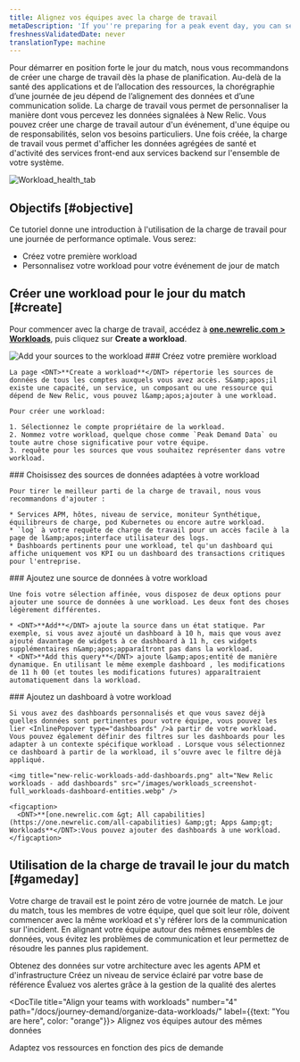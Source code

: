 ```yaml
---
title: Alignez vos équipes avec la charge de travail
metaDescription: 'If you''re preparing for a peak event day, you can set up workloads that put the most relevant data in front of the teams that need it.'
freshnessValidatedDate: never
translationType: machine
---
```


Pour démarrer en position forte le jour du match, nous vous recommandons de créer une charge de travail dès la phase de planification. Au-delà de la santé des applications et de l’allocation des ressources, la chorégraphie d’une journée de jeu dépend de l’alignement des données et d’une communication solide. La charge de travail vous permet de personnaliser la manière dont vous percevez les données signalées à New Relic. Vous pouvez créer une charge de travail autour d'un événement, d'une équipe ou de responsabilités, selon vos besoins particuliers. Une fois créée, la charge de travail vous permet d'afficher les données agrégées de santé et d'activité des services front-end aux services backend sur l'ensemble de votre système.

<img title="Workload_health_tab" alt="Workload_health_tab" src="/images/workloads_screenshot-full_workload-health-tab.webp" />

## Objectifs [#objective]

Ce tutoriel donne une introduction à l'utilisation de la charge de travail pour une journée de performance optimale. Vous serez:

* Créez votre première workload
* Personnalisez votre workload pour votre événement de jour de match

## Créer une workload pour le jour du match [#create]

Pour commencer avec la charge de travail, accédez à <DNT>**[one.newrelic.com &gt; Workloads](https://one.newrelic.com/workloads)**</DNT>, puis cliquez sur <DNT>**Create a workload**</DNT>.

<img title="Add sources to workload" alt="Add your sources to the workload" src="/images/apm_screenshot-crop_add-sources-to-workload.webp" />

<Steps>
  <Step>
    ### Créez votre première workload

    La page <DNT>**Create a workload**</DNT> répertorie les sources de données de tous les comptes auxquels vous avez accès. S&amp;apos;il existe une capacité, un service, un composant ou une ressource qui dépend de New Relic, vous pouvez l&amp;apos;ajouter à une workload.

    Pour créer une workload:

    1. Sélectionnez le compte propriétaire de la workload.
    2. Nommez votre workload, quelque chose comme `Peak Demand Data` ou toute autre chose significative pour votre équipe.
    3. requête pour les sources que vous souhaitez représenter dans votre workload.
  </Step>

  <Step>
    ### Choisissez des sources de données adaptées à votre workload

    Pour tirer le meilleur parti de la charge de travail, nous vous recommandons d'ajouter :

    * Services APM, hôtes, niveau de service, moniteur Synthétique, équilibreurs de charge, pod Kubernetes ou encore autre workload.
    * `log` à votre requête de charge de travail pour un accès facile à la page de l&amp;apos;interface utilisateur des logs.
    * Dashboards pertinents pour une workload, tel qu'un dashboard qui affiche uniquement vos KPI ou un dashboard des transactions critiques pour l'entreprise.
  </Step>

  <Step>
    ### Ajoutez une source de données à votre workload

    Une fois votre sélection affinée, vous disposez de deux options pour ajouter une source de données à une workload. Les deux font des choses légèrement différentes.

    * <DNT>**Add**</DNT> ajoute la source dans un état statique. Par exemple, si vous avez ajouté un dashboard à 10 h, mais que vous avez ajouté davantage de widgets à ce dashboard à 11 h, ces widgets supplémentaires n&amp;apos;apparaîtront pas dans la workload.
    * <DNT>**Add this query**</DNT> ajoute l&amp;apos;entité de manière dynamique. En utilisant le même exemple dashboard , les modifications de 11 h 00 (et toutes les modifications futures) apparaîtraient automatiquement dans la workload.
  </Step>

  <Step>
    ### Ajoutez un dashboard à votre workload

    Si vous avez des dashboards personnalisés et que vous savez déjà quelles données sont pertinentes pour votre équipe, vous pouvez les lier <InlinePopover type="dashboards" />à partir de votre workload. Vous pouvez également définir des filtres sur les dashboards pour les adapter à un contexte spécifique workload . Lorsque vous sélectionnez ce dashboard à partir de la workload, il s’ouvre avec le filtre déjà appliqué.

    <img title="new-relic-workloads-add-dashboards.png" alt="New Relic workloads - add dashboards" src="/images/workloads_screenshot-full_workloads-dashboard-entities.webp" />

    <figcaption>
      <DNT>**[one.newrelic.com &gt; All capabilities](https://one.newrelic.com/all-capabilities) &amp;gt; Apps &amp;gt; Workloads**</DNT>:Vous pouvez ajouter des dashboards à une workload.
    </figcaption>
  </Step>
</Steps>

## Utilisation de la charge de travail le jour du match [#gameday]

Votre charge de travail est le point zéro de votre journée de match. Le jour du match, tous les membres de votre équipe, quel que soit leur rôle, doivent commencer avec la même workload et s'y référer lors de la communication sur l'incident. En alignant votre équipe autour des mêmes ensembles de données, vous évitez les problèmes de communication et leur permettez de résoudre les pannes plus rapidement.

<DocTiles numbered>
  <DocTile title="Get started" path="/docs/journey-demand/get-started">
    Obtenez des données sur votre architecture avec les agents APM et d'infrastructure
  </DocTile>

  <DocTile title="Create service levels for gameday" path="/docs/journey-demand/find-your-baseline/">
    Créez un niveau de service éclairé par votre base de référence
  </DocTile>
</DocTiles>

<DocTiles>
  <DocTile title="Reduce noise with quality alerts" number="3" path="/docs/journey-demand/create-quality-alerts/">
    Évaluez vos alertes grâce à la gestion de la qualité des alertes
  </DocTile>

  <DocTile title="Align your teams with workloads" number="4" path="/docs/journey-demand/organize-data-workloads/" label={{text: "You are here", color: "orange"}}>
    Alignez vos équipes autour des mêmes données
  </DocTile>

  <DocTile title="Autoscale your infrastructure with Kubernetes" number="5" path="/docs/journey-demand/autoscale-your-infra/">
    Adaptez vos ressources en fonction des pics de demande
  </DocTile>
</DocTiles>